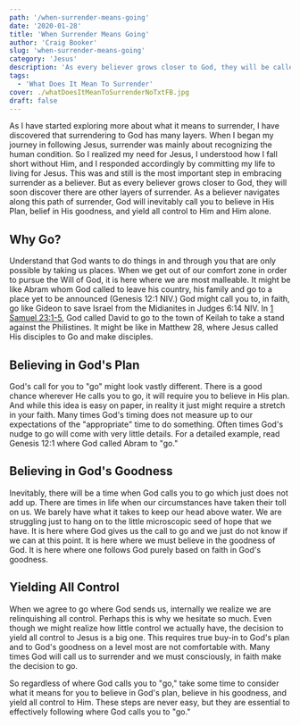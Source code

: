 ```yaml
---
path: '/when-surrender-means-going'
date: '2020-01-28'
title: 'When Surrender Means Going'
author: 'Craig Booker'
slug: 'when-surrender-means-going'
category: 'Jesus'
description: 'As every believer grows closer to God, they will be called to deeper levels of surrender. Here we talk about when surrender means going.'
tags:
  - 'What Does It Mean To Surrender'
cover: ./whatDoesItMeanToSurrenderNoTxtFB.jpg
draft: false
---
```


As I have started exploring more about what it means to surrender, I have discovered that surrendering to God has many layers. When I began my journey in following Jesus, surrender was mainly about recognizing the human condition. So I realized my need for Jesus, I understood how I fall short without Him, and I responded accordingly by committing my life to living for Jesus. This was and still is the most important step in embracing surrender as a believer. But as every believer grows closer to God, they will soon discover there are other layers of surrender. As a believer navigates along this path of surrender, God will inevitably call you to believe in His Plan, belief in His goodness, and yield all control to Him and Him alone.

## Why Go?

Understand that God wants to do things in and through you that are only possible by taking us places. When we get out of our comfort zone in order to pursue the Will of God, it is here where we are most malleable. It might be like Abram whom God called to leave his country, his family and go to a place yet to be announced (Genesis 12:1 NIV.) God might call you to, in faith, go like Gideon to save Israel from the Midianites in Judges 6:14 NIV. In [1 Samuel 23:1-5](https://www.bible.com/bible/111/1sa.23.1-5.niv), God called David to go to the town of Keilah to take a stand against the Philistines. It might be like in Matthew 28, where Jesus called His disciples to Go and make disciples.

## Believing in God's Plan

God's call for you to "go" might look vastly different. There is a good chance wherever He calls you to go, it will require you to believe in His plan. And while this idea is easy on paper, in reality it just might require a stretch in your faith. Many times God's timing does not measure up to our expectations of the "appropriate" time to do something. Often times God's nudge to go will come with very little details. For a detailed example, read Genesis 12:1 where God called Abram to "go."

## Believing in God's Goodness

Inevitably, there will be a time when God calls you to go which just does not add up. There are times in life when our circumstances have taken their toll on us. We barely have what it takes to keep our head above water. We are struggling just to hang on to the little microscopic seed of hope that we have. It is here where God gives us the call to go and we just do not know if we can at this point. It is here where we must believe in the goodness of God. It is here where one follows God purely based on faith in God's goodness.

## Yielding All Control

When we agree to go where God sends us, internally we realize we are relinquishing all control. Perhaps this is why we hesitate so much. Even though we might realize how little control we actually have, the decision to yield all control to Jesus is a big one. This requires true buy-in to God's plan and to God's goodness on a level most are not comfortable with. Many times God will call us to surrender and we must consciously, in faith make the decision to go.

So regardless of where God calls you to "go," take some time to consider what it means for you to believe in God's plan, believe in his goodness, and yield all control to Him. These steps are never easy, but they are essential to effectively following where God calls you to "go."
